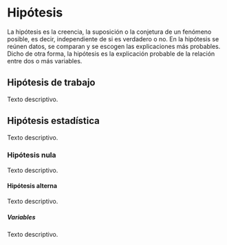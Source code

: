 # Hipótesis

La hipótesis es la creencia, la suposición o la conjetura de un fenómeno posible, es decir, independiente de si es verdadero o no. En la hipótesis se reúnen datos, se comparan y se escogen las explicaciones más probables. Dicho de otra forma, la hipótesis es la explicación probable de la relación entre dos o más variables.

## Hipótesis de trabajo

Texto descriptivo.

## Hipótesis estadística

Texto descriptivo.

### Hipótesis nula

Texto descriptivo.

#### Hipótesis alterna

Texto descriptivo.

##### Variables

Texto descriptivo.
